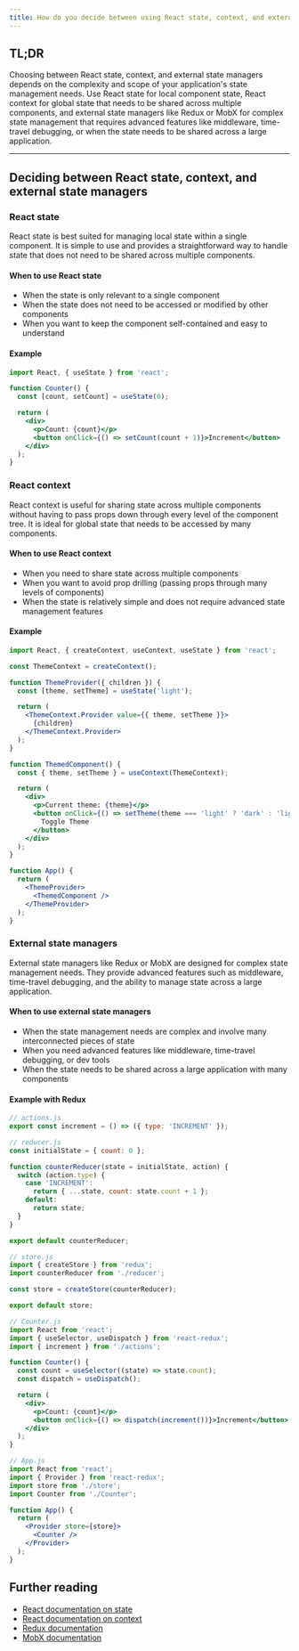 ```yaml
---
title: How do you decide between using React state, context, and external state managers?
---
```


## TL;DR

Choosing between React state, context, and external state managers depends on the complexity and scope of your application's state management needs. Use React state for local component state, React context for global state that needs to be shared across multiple components, and external state managers like Redux or MobX for complex state management that requires advanced features like middleware, time-travel debugging, or when the state needs to be shared across a large application.

---

## Deciding between React state, context, and external state managers

### React state

React state is best suited for managing local state within a single component. It is simple to use and provides a straightforward way to handle state that does not need to be shared across multiple components.

#### When to use React state

- When the state is only relevant to a single component
- When the state does not need to be accessed or modified by other components
- When you want to keep the component self-contained and easy to understand

#### Example

```jsx
import React, { useState } from 'react';

function Counter() {
  const [count, setCount] = useState(0);

  return (
    <div>
      <p>Count: {count}</p>
      <button onClick={() => setCount(count + 1)}>Increment</button>
    </div>
  );
}
```

### React context

React context is useful for sharing state across multiple components without having to pass props down through every level of the component tree. It is ideal for global state that needs to be accessed by many components.

#### When to use React context

- When you need to share state across multiple components
- When you want to avoid prop drilling (passing props through many levels of components)
- When the state is relatively simple and does not require advanced state management features

#### Example

```jsx
import React, { createContext, useContext, useState } from 'react';

const ThemeContext = createContext();

function ThemeProvider({ children }) {
  const [theme, setTheme] = useState('light');

  return (
    <ThemeContext.Provider value={{ theme, setTheme }}>
      {children}
    </ThemeContext.Provider>
  );
}

function ThemedComponent() {
  const { theme, setTheme } = useContext(ThemeContext);

  return (
    <div>
      <p>Current theme: {theme}</p>
      <button onClick={() => setTheme(theme === 'light' ? 'dark' : 'light')}>
        Toggle Theme
      </button>
    </div>
  );
}

function App() {
  return (
    <ThemeProvider>
      <ThemedComponent />
    </ThemeProvider>
  );
}
```

### External state managers

External state managers like Redux or MobX are designed for complex state management needs. They provide advanced features such as middleware, time-travel debugging, and the ability to manage state across a large application.

#### When to use external state managers

- When the state management needs are complex and involve many interconnected pieces of state
- When you need advanced features like middleware, time-travel debugging, or dev tools
- When the state needs to be shared across a large application with many components

#### Example with Redux

```jsx
// actions.js
export const increment = () => ({ type: 'INCREMENT' });

// reducer.js
const initialState = { count: 0 };

function counterReducer(state = initialState, action) {
  switch (action.type) {
    case 'INCREMENT':
      return { ...state, count: state.count + 1 };
    default:
      return state;
  }
}

export default counterReducer;

// store.js
import { createStore } from 'redux';
import counterReducer from './reducer';

const store = createStore(counterReducer);

export default store;

// Counter.js
import React from 'react';
import { useSelector, useDispatch } from 'react-redux';
import { increment } from './actions';

function Counter() {
  const count = useSelector((state) => state.count);
  const dispatch = useDispatch();

  return (
    <div>
      <p>Count: {count}</p>
      <button onClick={() => dispatch(increment())}>Increment</button>
    </div>
  );
}

// App.js
import React from 'react';
import { Provider } from 'react-redux';
import store from './store';
import Counter from './Counter';

function App() {
  return (
    <Provider store={store}>
      <Counter />
    </Provider>
  );
}
```

## Further reading

- [React documentation on state](https://reactjs.org/docs/state-and-lifecycle.html)
- [React documentation on context](https://reactjs.org/docs/context.html)
- [Redux documentation](https://redux.js.org/)
- [MobX documentation](https://mobx.js.org/README.html)
